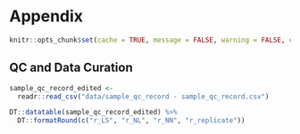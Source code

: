 # Appendix

```r
knitr::opts_chunk$set(cache = TRUE, message = FALSE, warning = FALSE, echo = TRUE)
```

## QC and Data Curation

```r
sample_qc_record_edited <-
  readr::read_csv("data/sample_qc_record - sample_qc_record.csv")
```

```r
DT::datatable(sample_qc_record_edited) %>% 
  DT::formatRound(c("r_LS", "r_NL", "r_NN", "r_replicate"))
```

